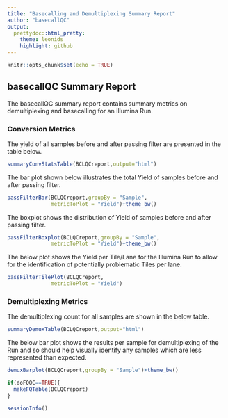 ---
title: "Basecalling and Demultiplexing Summary Report"
author: "basecallQC"
output:
  prettydoc::html_pretty:
    theme: leonids
    highlight: github
---


```{r setup, include=FALSE}
knitr::opts_chunk$set(echo = TRUE)
```

## basecallQC Summary Report

The basecallQC summary report contains summary metrics on demultiplexing and basecalling for an Illumina Run. 

### Conversion Metrics

The yield of all samples before and after passing filter are presented in the table below. 

```{r LaneT,echo=F,fig.height=10,fig.width=10}
summaryConvStatsTable(BCLQCreport,output="html")
```

The bar plot shown below illustrates  the total Yield of samples before and after passing filter.
```{r Lane,echo=F,fig.height=10,fig.width=10}
passFilterBar(BCLQCreport,groupBy = "Sample",
              metricToPlot = "Yield")+theme_bw()


```

The boxplot shows the distribution of Yield of samples before and after passing filter.

```{r Sample,echo=F,fig.height=10,fig.width=10}
passFilterBoxplot(BCLQCreport,groupBy = "Sample",
              metricToPlot = "Yield")+theme_bw()
```

The below plot shows the Yield per Tile/Lane for the Illumina Run to allow for the identification of potentially problematic Tiles per lane. 

```{r Sample2,echo=F,fig.height=10,fig.width=10}
passFilterTilePlot(BCLQCreport,
              metricToPlot = "Yield")
```

### Demultiplexing Metrics


The demultiplexing count for all samples are shown in the below table. 

```{r table,echo=F,fig.height=10,fig.width=10}
summaryDemuxTable(BCLQCreport,output="html")
```

The below bar plot shows the results  per sample for demultiplexing of the Run and so should help visually identify any samples which are less represented than expected.

```{r tile,echo=F,fig.height=10,fig.width=10}
demuxBarplot(BCLQCreport,groupBy = "Sample")+theme_bw()
```

```{r fastqc,echo=F,fig.height=30,fig.width=15}
if(doFQQC==TRUE){
  makeFQTable(BCLQCreport)
}
```

```{r sessionInfo,echo=F,fig.height=30,fig.width=15}
sessionInfo()
```
